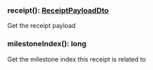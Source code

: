 

### receipt(): [ReceiptPayloadDto](#receiptpayloaddto)

Get the receipt payload

### milestoneIndex(): long

Get the milestone index this receipt is related to
